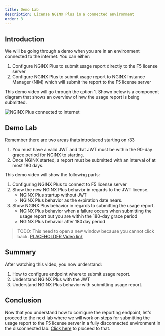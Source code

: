 ```yaml
---
title: Demo Lab
description: License NGINX Plus in a connected environment
order: 3
---
```


## Introduction

We will be going through a demo when you are in an environment connected to the internet. You can either:

1. Configure NGINX Plus to submit usage report directly to the F5 license server
1. Configure NGINX Plus to submit usage report to NGINX Instance Manager (NIM) which will submit the report to the F5
license server

This demo video will go through the option 1. Shown below is a component diagram that shows an overview of how the
usage report is being submitted.

![NGINX Plus connected to internet](media/demo/1.png)

## Demo Lab

Remember there are two areas thats introduced starting on r33
1. You must have a valid JWT and that JWT must be within the 90-day grace period for NGINX to starting.
1. Once NGINX started, a report must be submitted with an interval of at most 180 days.

This demo video will show the following parts:
1. Configuring NGINX Plus to connect to F5 license server
1. Show the new NGINX Plus behavior in regards to the JWT license.
    - NGINX Plus startup without JWT
    - NGINX Plus behavior as the expiration date nears.
1. Show NGINX Plus behavior in regards to submitting the usage report.
    - NGINX Plus behavior when a failure occurs when submitting the usage report but you are within the 180-day grace
    period
    - NGINX Plus behavior after 180 day period

> TODO: This need to open a new window because you cannot click back.
[PLACEHOLDER Video link](https://f5.sharepoint.com/:v:/s/gscoe/ESHEZ24sDuRBpIpjz6thMNsBTZLcFCuuvujokU4pH_qDdw?e=zBGEFd)

## Summary

After watching this video, you now understand:
1. How to configure endpoint where to submit usage report.
1. Understand NGINX Plus with the JWT
1. Understand NGINX Plus behavior with submitting usage report.

## Conclusion

Now that you understand how to configure the reporting endpoint, let's proceed to the next lab where we will work on
steps for submitting the usage report to the F5 license server in a fully disconnected environment in the disconnected
lab. [Click here](r33-4.mdx) to proceed to that.
